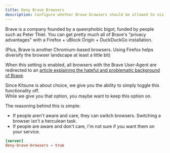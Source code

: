 ```yaml
---
title: Deny Brave Browsers
description: Configure whether Brave browsers should be allowed to visit your instance
---
```


Brave is a company founded by a queerphobic bigot, funded by people such as Peter Thiel.
You can get pretty much all of Brave's "privacy advantages" with a Firefox + uBlock Origin + DuckDuckGo installation.

(Plus, Brave is another Chromium-based browsers. Using Firefox helps diversify the browser landscape at least a little bit)

When this setting is enabled, all browsers with the Brave User-Agent are redirected to an [article explaining the hateful and problematic background of Brave](https://www.spacebar.news/stop-using-brave-browser/).

Since Kitsune is about choice, we give you the ability to simply toggle this functionality off.  
While we give you that option, you maybe want to keep this option on.

The reasoning behind this is simple:

- If people aren't aware and care, they can switch browsers. Switching a browser isn't a herculean task.
- If people are aware and don't care, I'm not sure if you want them on your service.

```toml
[server]
deny-brave-browsers = true
```
